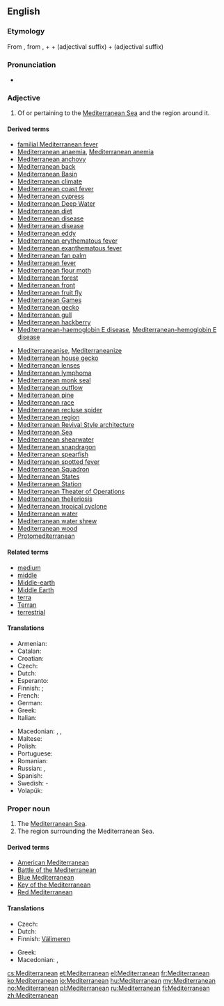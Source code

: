 ==English==

===Etymology===
From {{etyl|la}} {{term|Mediterraneanus|lang=la}}, from {{term|medius||middle|lang=la}}, + {{term|terra||earth, land|lang=la}} + {{term|-anus|lang=la}} (adjectival suffix) + {{term|-eanus|lang=la}} (adjectival suffix)

===Pronunciation===
* {{IPA|/mɛdɨtɚˈeɪniən/|lang=en}}

===Adjective===
{{en-adj}}

# Of or pertaining to the [[Mediterranean Sea]] and the region around it.

====Derived terms====
<!--Terms derived from the ADJECTIVE-->
{{rel-top|terms derived from ''Mediterranean (adjective)''}}
* [[familial Mediterranean fever]]
* [[Mediterranean anaemia]], [[Mediterranean anemia]]
* [[Mediterranean anchovy]]
* [[Mediterranean back]]
* [[Mediterranean Basin]]
* [[Mediterranean climate]]
* [[Mediterranean coast fever]]
* [[Mediterranean cypress]]
* [[Mediterranean Deep Water]]
* [[Mediterranean diet]]
* [[Mediterranean disease]]
* [[Mediterranean disease]]
* [[Mediterranean eddy]]
* [[Mediterranean erythematous fever]]
* [[Mediterranean exanthematous fever]]
* [[Mediterranean fan palm]]
* [[Mediterranean fever]]
* [[Mediterranean flour moth]]
* [[Mediterranean forest]]
* [[Mediterranean front]]
* [[Mediterranean fruit fly]]
* [[Mediterranean Games]]
* [[Mediterranean gecko]]
* [[Mediterranean gull]]
* [[Mediterranean hackberry]]
* [[Mediterranean-haemoglobin E disease]], [[Mediterranean-hemoglobin E disease]]
{{rel-mid}}
* [[Mediterraneanise]], [[Mediterraneanize]]
* [[Mediterranean house gecko]]
* [[Mediterranean lenses]]
* [[Mediterranean lymphoma]]
* [[Mediterranean monk seal]]
* [[Mediterranean outflow]]
* [[Mediterranean pine]]
* [[Mediterranean race]]
* [[Mediterranean recluse spider]]
* [[Mediterranean region]]
* [[Mediterranean Revival Style architecture]]
* [[Mediterranean Sea]]
* [[Mediterranean shearwater]]
* [[Mediterranean snapdragon]]
* [[Mediterranean spearfish]]
* [[Mediterranean spotted fever]]
* [[Mediterranean Squadron]]
* [[Mediterranean States]]
* [[Mediterranean Station]]
* [[Mediterranean Theater of Operations]]<!--"Theater" only; this is a US term-->
* [[Mediterranean theileriosis]]
* [[Mediterranean tropical cyclone]]
* [[Mediterranean water]]
* [[Mediterranean water shrew]]
* [[Mediterranean wood]]
* [[Protomediterranean]]
{{rel-bottom}}

====Related terms====
* [[medium]]
* [[middle]]
* [[Middle-earth]]
* [[Middle Earth]]
* [[terra]]
* [[Terran]]
* [[terrestrial]]

====Translations====
{{trans-top|Of or pertaining to the Mediterranean Sea and the region around it}}
* Armenian: {{t-|hy|միջերկրական|tr=miǰerkrakan}}
* Catalan: {{t|ca|mediterrani}}
* Croatian: {{t|hr|mediteran|m}}
* Czech: {{t|cs|středozemní}}
* Dutch: {{t|nl|mediterraan}}
* Esperanto: {{t|eo|mediteranea}}
* Finnish: {{t|fi|välimerellinen}}; {{t|fi|Välimeri|alt=Välimeren}} {{qualifier|genitive of proper noun}}
* French: {{t+|fr|méditerranéen}}
* German: {{t|de|mediterran}}
* Greek: {{t+|el|μεσογειακός|m|tr=mesogeiakós}}
* Italian: {{t+|it|mediterraneo}}
{{trans-mid}}
* Macedonian: {{t-|mk|медитерански|m|tr=mediteránski}}, {{t|mk|средоземен|m|tr=sredózemen}},  {{t|mk|средоземноморски|m|tr=sredozemnomórski}}
* Maltese: {{t|mt|Mediterran|m|xs=Maltese}}
* Polish: {{t|pl|śródziemnomorski}}
* Portuguese: {{t|pt|mediterrânico}}
* Romanian: {{t|ro|mediteranean|m|n}}
* Russian: {{t|ru|средиземноморский}}, {{t|ru|средиземный}}
* Spanish: {{t+|es|mediterráneo}}
* Swedish: {{t|sv|medelhavs}}-
* Volapük: {{t|vo|Zänodamelik}}
{{trans-bottom}}

===Proper noun===
{{en-proper noun}}

# The [[Mediterranean Sea]].
# The region surrounding the Mediterranean Sea.

====Derived terms====
<!--Terms derived from the NOUN-->
* [[American Mediterranean]]
* [[w:Battle of the Mediterranean|Battle of the Mediterranean]]
* [[Blue Mediterranean]]
* [[Key of the Mediterranean]]
* [[Red Mediterranean]]

====Translations====
{{trans-see|Mediterranean Sea}}

{{trans-top|region surrounding the Mediterranean Sea}}
* Czech: {{t|cs|Středomoří|n}}
* Dutch: {{t+|nl|Middellandse Zee|n}}
* Finnish: [[Välimeri#Finnish|Välimeren]] {{t|fi|alue}}
{{trans-mid}}
* Greek: {{t+|el|Μεσόγειος|f|tr=Mesógeios}}
* Macedonian: {{t-|mk|Медитеран|m|tr=Mediterán}},  {{t|mk|Средоземје|n|tr=Sredózemje}}
{{trans-bottom}}

[[cs:Mediterranean]]
[[et:Mediterranean]]
[[el:Mediterranean]]
[[fr:Mediterranean]]
[[ko:Mediterranean]]
[[io:Mediterranean]]
[[hu:Mediterranean]]
[[my:Mediterranean]]
[[no:Mediterranean]]
[[pl:Mediterranean]]
[[ru:Mediterranean]]
[[fi:Mediterranean]]
[[zh:Mediterranean]]